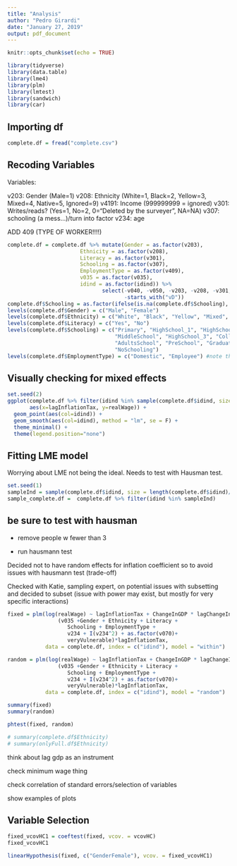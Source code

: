 ```yaml
---
title: "Analysis"
author: "Pedro Girardi"
date: "January 27, 2019"
output: pdf_document
---
```


```r
knitr::opts_chunk$set(echo = TRUE)
```

```r
library(tidyverse)
library(data.table)
library(lme4)
library(plm)
library(lmtest)
library(sandwich)
library(car)
```

## Importing df

```r
complete.df = fread("complete.csv")
```

## Recoding Variables

Variables:

v203: Gender (Male=1)
v208: Ethnicity (White=1, Black=2, Yellow=3, Mixed=4, Native=5, Ignored=9)
v4191: Income (999999999 = ignored)
v301: Writes/reads? (Yes=1, No=2, 0="Deleted by the surveyer", NA=NA)
v307: schooling (a mess...)/turn into factor
v234: age

ADD 409 (TYPE OF WORKER!!!!)

```r
complete.df = complete.df %>% mutate(Gender = as.factor(v203),
                       Ethnicity = as.factor(v208),
                       Literacy = as.factor(v301),
                       Schooling = as.factor(v307),
                       EmploymentType = as.factor(v409),
                       v035 = as.factor(v035),
                       idind = as.factor(idind)) %>% 
                              select(-v040, -v050, -v203, -v208, -v301, -v307, -v409,
                                     -starts_with("vD"))
complete.df$Schooling = as.factor(ifelse(is.na(complete.df$Schooling), "NoSchooling", complete.df$Schooling))
levels(complete.df$Gender) = c("Male", "Female")
levels(complete.df$Ethnicity) = c("White", "Black", "Yellow", "Mixed", "Native", "Ignored")
levels(complete.df$Literacy) = c("Yes", "No")
levels(complete.df$Schooling) = c("Primary", "HighSchool_1", "HighSchool_2",
                                  "MiddleSchool", "HighSchool_3", "College",
                                  "AdultsSchool", "PreSchool", "Graduate",
                                  "NoSchooling")
levels(complete.df$EmploymentType) = c("Domestic", "Employee") #note that people who own their own business don't report income
```

## Visually checking for mixed effects

```r
set.seed(2)
ggplot(complete.df %>% filter(idind %in% sample(complete.df$idind, size = 25)),
       aes(x=lagInflationTax, y=realWage)) +
  geom_point(aes(col=idind)) +
  geom_smooth(aes(col=idind), method = "lm", se = F) +
  theme_minimal() +
  theme(legend.position="none")
```

## Fitting LME model

Worrying about LME not being the ideal. Needs to test with Hausman test.


```r
set.seed(1)
sampleInd = sample(complete.df$idind, size = length(complete.df$idind)/100)
sample_complete.df =  complete.df %>% filter(idind %in% sampleInd)
```

## be sure to test with hausman 

* remove people w fewer than 3 

* run hausmann test 

Decided not to have random effects for inflation coefficient so to avoid issues with hausmann test (trade-off)

Checked with Katie, sampling expert, on potential issues with subsetting and decided to subset (issue with power may exist, but mostly for very specific interactions)


```r
fixed = plm(log(realWage) ~ lagInflationTax + ChangeInGDP * lagChangeInGDP + 
                (v035 +Gender + Ethnicity + Literacy +
                   Schooling + EmploymentType +
                   v234 + I(v234^2) + as.factor(v070)+
                   veryVulnerable)*lagInflationTax,
            data = complete.df, index = c("idind"), model = "within") 

random = plm(log(realWage) ~ lagInflationTax + ChangeInGDP * lagChangeInGDP + 
                (v035 +Gender + Ethnicity + Literacy +
                   Schooling + EmploymentType +
                   v234 + I(v234^2) + as.factor(v070)+
                   veryVulnerable)*lagInflationTax,
            data = complete.df, index = c("idind"), model = "random") 
```

```r
summary(fixed)
summary(random)
```

```r
phtest(fixed, random)

# summary(complete.df$Ethnicity)
# summary(onlyFull.df$Ethnicity)
```
think about lag gdp as an instrument 

check minimum wage thing

check correlation of standard errors/selection of variables

show examples of plots

## Variable Selection

```r
fixed_vcovHC1 = coeftest(fixed, vcov. = vcovHC)
fixed_vcovHC1
```

```r
linearHypothesis(fixed, c("GenderFemale"), vcov. = fixed_vcovHC1)

```
